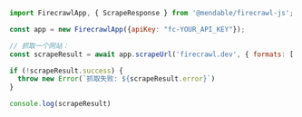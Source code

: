 ```js Node
import FirecrawlApp, { ScrapeResponse } from '@mendable/firecrawl-js';

const app = new FirecrawlApp({apiKey: "fc-YOUR_API_KEY"});

// 抓取一个网站：
const scrapeResult = await app.scrapeUrl('firecrawl.dev', { formats: ['markdown', 'html'] }) as ScrapeResponse;

if (!scrapeResult.success) {
  throw new Error(`抓取失败: ${scrapeResult.error}`)
}

console.log(scrapeResult)
```